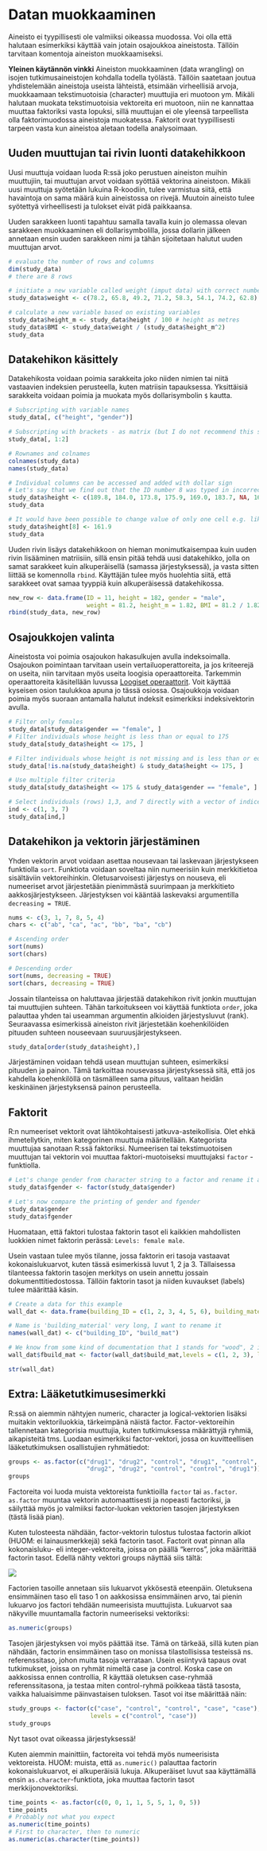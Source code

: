 # Datan muokkaaminen {#data-wrangling}

Aineisto ei tyypillisesti ole valmiiksi oikeassa muodossa. Voi olla että halutaan esimerkiksi käyttää vain jotain osajoukkoa aineistosta. Tällöin tarvitaan komentoja aineiston muokkaamiseksi.

**Yleinen käytännön vinkki**
Aineiston muokkaaminen (data wrangling) on isojen tutkimusaineistojen kohdalla todella työlästä. Tällöin saatetaan joutua yhdistelemään aineistoja useista lähteistä, etsimään virheellisiä arvoja, muokkaamaan tekstimuotoisia (character) muuttujia eri muotoon ym. Mikäli halutaan muokata tekstimuotoisia vektoreita eri muotoon, niin ne kannattaa muuttaa faktoriksi vasta lopuksi, sillä muuttujan ei ole yleensä tarpeellista olla faktorimuodossa aineistoja muokatessa. Faktorit ovat tyypillisesti tarpeen vasta kun aineistoa aletaan todella analysoimaan.

## Uuden muuttujan tai rivin luonti datakehikkoon {#data-frame-wrangling}

Uusi muuttuja voidaan luoda R:ssä joko perustuen aineiston muihin muuttujiin, tai muuttujan arvot voidaan syöttää vektorina aineistoon. Mikäli uusi muuttuja syötetään lukuina R-koodiin, tulee varmistua siitä, että havaintoja on sama määrä kuin aineistossa on rivejä. Muutoin aineisto tulee syötettyä virheellisesti ja tulokset eivät pidä paikkaansa.

Uuden sarakkeen luonti tapahtuu samalla tavalla kuin jo olemassa olevan sarakkeen muokkaaminen eli dollarisymbolilla, jossa dollarin jälkeen annetaan ensin uuden sarakkeen nimi ja tähän sijoitetaan halutut uuden muuttujan arvot.

```r
# evaluate the number of rows and columns
dim(study_data)
# there are 8 rows

# initiate a new variable called weight (imput data) with correct number of rows
study_data$weight <- c(78.2, 65.8, 49.2, 71.2, 58.3, 54.1, 74.2, 62.8)

# calculate a new variable based on existing variables
study_data$height_m <- study_data$height / 100 # height as metres
study_data$BMI <- study_data$weight / (study_data$height_m^2)
study_data
```

## Datakehikon käsittely 

Datakehikosta voidaan poimia sarakkeita joko niiden nimien tai niitä vastaavien indeksien perusteella, kuten matriisin tapauksessa. Yksittäisiä sarakkeita voidaan poimia ja muokata myös dollarisymbolin `$` kautta.
```r
# Subscripting with variable names
study_data[, c("height", "gender")]

# Subscripting with brackets - as matrix (but I do not recommend this style!)
study_data[, 1:2]

# Rownames and colnames
colnames(study_data)
names(study_data)

# Individual columns can be accessed and added with dollar sign
# Let's say that we find out that the ID number 8 was typed in incorrectly. We can fix the entire height variables as follows
study_data$height <- c(189.8, 184.0, 173.8, 175.9, 169.0, 183.7, NA, 160.9)
study_data

# It would have been possible to change value of only one cell e.g. like this
study_data$height[8] <- 161.9
study_data
```

Uuden rivin lisäys datakehikkoon on hieman monimutkaisempaa kuin uuden rivin lisääminen matriisiin, sillä ensin pitää tehdä uusi datakehikko, jolla on samat sarakkeet kuin alkuperäisellä (samassa järjestyksessä), ja vasta sitten liittää se komennolla `rbind`. Käyttäjän tulee myös huolehtia siitä, että sarakkeet ovat samaa tyyppiä kuin alkuperäisessä datakehikossa.

```r
new_row <- data.frame(ID = 11, height = 182, gender = "male", 
                      weight = 81.2, height_m = 1.82, BMI = 81.2 / 1.82^2)
rbind(study_data, new_row)
```

## Osajoukkojen valinta

Aineistosta voi poimia osajoukon hakasulkujen avulla indeksoimalla. Osajoukon poimintaan tarvitaan usein vertailuoperattoreita, ja jos kriteerejä on useita, niin tarvitaan myös useita loogisia operaattoreita. Tarkemmin operaattoreita käsitellään luvussa [Loogiset operaattorit](#loogiset-operaattorit). Voit käyttää kyseisen osion taulukkoa apuna jo tässä osiossa. Osajoukkoja voidaan poimia myös suoraan antamalla halutut indeksit esimerkiksi indeksivektorin avulla.

```r
# Filter only females
study_data[study_data$gender == "female", ]
# Filter individuals whose height is less than or equal to 175
study_data[study_data$height <= 175, ]

# Filter individuals whose height is not missing and is less than or equal to 175
study_data[!is.na(study_data$height) & study_data$height <= 175, ]

# Use multiple filter criteria
study_data[study_data$height <= 175 & study_data$gender == "female", ]

# Select individuals (rows) 1,3, and 7 directly with a vector of indices
ind <- c(1, 3, 7)
study_data[ind,]
```

## Datakehikon ja vektorin järjestäminen

Yhden vektorin arvot voidaan asettaa nousevaan tai laskevaan järjestykseen funktiolla `sort`. Funktiota voidaan soveltaa niin numeerisiin kuin merkkitietoa sisältäviin vektoreihinkin. Oletusarvoisesti järjestys on nouseva, eli numeeriset arvot järjestetään pienimmästä suurimpaan ja merkkitieto aakkosjärjestykseen. Järjestyksen voi kääntää laskevaksi argumentilla `decreasing = TRUE`.
```r
nums <- c(3, 1, 7, 8, 5, 4)
chars <- c("ab", "ca", "ac", "bb", "ba", "cb")

# Ascending order
sort(nums)
sort(chars)

# Descending order
sort(nums, decreasing = TRUE)
sort(chars, decreasing = TRUE)
```

Jossain tilanteissa on haluttavaa järjestää datakehikon rivit jonkin muuttujan tai muuttujien suhteen. Tähän tarkoitukseen voi käyttää funktiota `order`, joka palauttaa yhden tai useamman argumentin alkioiden järjestysluvut (rank). Seuraavassa esimerkissä aineiston rivit järjestetään koehenkilöiden pituuden suhteen nouseevaan suuruusjärjestykseen.
```r
study_data[order(study_data$height),]
```
Järjestäminen voidaan tehdä usean muuttujan suhteen, esimerkiksi pituuden ja painon. Tämä tarkoittaa nousevassa järjestyksessä sitä, että jos kahdella koehenkilöllä on täsmälleen sama pituus, valitaan heidän keskinäinen järjestyksensä painon perusteella.

## Faktorit

R:n numeeriset vektorit ovat lähtökohtaisesti jatkuva-asteikollisia. Olet ehkä ihmetellytkin, miten kategorinen muuttuja määritellään. Kategorista muuttujaa sanotaan R:ssä faktoriksi. Numeerisen tai tekstimuotoisen muuttujan tai vektorin voi muuttaa faktori-muotoiseksi muuttujaksi `factor` -funktiolla.

```r
# Let's change gender from character string to a factor and rename it as fgender
study_data$fgender <- factor(study_data$gender)

# Let's now compare the printing of gender and fgender
study_data$gender
study_data$fgender
```
Huomataan, että faktori tulostaa faktorin tasot eli kaikkien mahdollisten luokkien nimet faktorin perässä: `Levels: female male`.

Usein vastaan tulee myös tilanne, jossa faktorin eri tasoja vastaavat kokonaislukuarvot, kuten tässä esimerkissä luvut 1, 2 ja 3. Tällaisessa tilanteessa faktorin tasojen merkitys on usein annettu jossain dokumenttitiedostossa. Tällöin faktorin tasot ja niiden kuvaukset (labels) tulee määrittää käsin.

```r
# Create a data for this example
wall_dat <- data.frame(building_ID = c(1, 2, 3, 4, 5, 6), building_material = c(1, 1, 2, 2, 3, 3))

# Name is 'building_material' very long, I want to rename it
names(wall_dat) <- c("building_ID", "build_mat")

# We know from some kind of documentation that 1 stands for "wood", 2 is "steel" and 3 is "brick".
wall_dat$fbuild_mat <- factor(wall_dat$build_mat,levels = c(1, 2, 3), labels = c("wood", "steel", "brick"))

str(wall_dat)
```

## Extra: Lääketutkimusesimerkki {#factor-extra}

R:ssä on aiemmin nähtyjen numeric, character ja logical-vektorien lisäksi muitakin vektoriluokkia, tärkeimpänä näistä factor. Factor-vektoreihin tallennetaan kategorisia muuttujia, kuten tutkimuksessa määrättyjä ryhmiä, aikapisteitä tms. Luodaan esimerkiksi factor-vektori, jossa on kuvitteellisen lääketutkimuksen osallistujien ryhmätiedot:
  
```r
groups <- as.factor(c("drug1", "drug2", "control", "drug1", "control",
                      "drug2", "drug2", "control", "control", "drug1"))
groups
```

Factoreita voi luoda muista vektoreista funktioilla `factor` tai `as.factor`. `as.factor` muuntaa vektorin automaattisesti ja nopeasti factoriksi, ja säilyttää myös jo valmiiksi factor-luokan vektorien tasojen järjestyksen (tästä lisää pian).

Kuten tulosteesta nähdään, factor-vektorin tulostus tulostaa factorin alkiot (HUOM: ei lainausmerkkejä) sekä factorin tasot. Factorit ovat pinnan alla kokonaisluku- eli integer-vektoreita, joissa on päällä "kerros", joka määrittää factorin tasot. Edellä nähty vektori groups näyttää siis tältä:

![](files/05-statistics/factor.png)

Factorien tasoille annetaan siis lukuarvot ykkösestä eteenpäin. Oletuksena ensimmäinen taso eli taso 1 on aakkosissa ensimmäinen arvo, tai pienin lukuarvo jos factori tehdään numeerisista muuttujista. Lukuarvot saa näkyville muuntamalla factorin numeeriseksi vektoriksi:

```r
as.numeric(groups)
```

Tasojen järjestyksen voi myös päättää itse. Tämä on tärkeää, sillä kuten pian nähdään, factorin ensimmäinen taso on monissa tilastollisissa testeissä ns. referenssitaso, johon muita tasoja verrataan. Usein esiintyvä tapaus ovat tutkimukset, joissa on ryhmät nimeltä case ja control. Koska case on aakkosissa ennen controllia, R käyttää oletuksen case-ryhmää referenssitasona, ja testaa miten control-ryhmä poikkeaa tästä tasosta, vaikka haluaisimme päinvastaisen tuloksen. Tasot voi itse määrittää näin:

```r
study_groups <- factor(c("case", "control", "control", "case", "case"),
                       levels = c("control", "case"))
study_groups
```

Nyt tasot ovat oikeassa järjestyksessä!

Kuten aiemmin mainittiin, factoreita voi tehdä myös numeerisista vektoreista. HUOM: muista, että `as.numeric()` palauttaa factorin kokonaislukuarvot, ei alkuperäisiä lukuja. Alkuperäiset luvut saa käyttämällä ensin `as.character`-funktiota, joka muuttaa factorin tasot merkkijonovektoriksi.

```r
time_points <- as.factor(c(0, 0, 1, 1, 5, 5, 1, 0, 5))
time_points
# Probably not what you expect
as.numeric(time_points)
# First to character, then to numeric
as.numeric(as.character(time_points))
```
